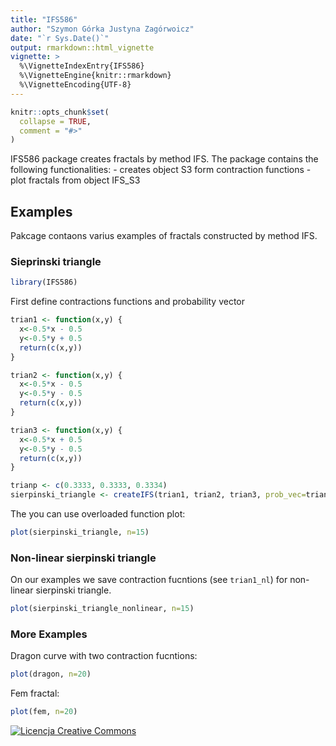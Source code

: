 ```yaml
---
title: "IFS586"
author: "Szymon Górka Justyna Zagórwoicz"
date: "`r Sys.Date()`"
output: rmarkdown::html_vignette
vignette: >
  %\VignetteIndexEntry{IFS586}
  %\VignetteEngine{knitr::rmarkdown}
  %\VignetteEncoding{UTF-8}
---
```


```r
knitr::opts_chunk$set(
  collapse = TRUE,
  comment = "#>"
) 
```

IFS586 package creates fractals by method IFS. The package contains the following functionalities: 
- creates object S3 form contraction functions
- plot fractals from object IFS_S3

## Examples

Pakcage contaons varius examples of fractals constructed by method IFS. 
 
### Sieprinski triangle
```r
library(IFS586)
```
First define contractions functions and probability vector
```r


trian1 <- function(x,y) {
  x<-0.5*x - 0.5
  y<-0.5*y + 0.5
  return(c(x,y))
}

trian2 <- function(x,y) {
  x<-0.5*x - 0.5
  y<-0.5*y - 0.5
  return(c(x,y))
}

trian3 <- function(x,y) {
  x<-0.5*x + 0.5
  y<-0.5*y - 0.5
  return(c(x,y))
}

trianp <- c(0.3333, 0.3333, 0.3334)
sierpinski_triangle <- createIFS(trian1, trian2, trian3, prob_vec=trianp)
```
The you can use overloaded function plot:
```r
plot(sierpinski_triangle, n=15)

```

### Non-linear sierpinski triangle
On our examples we save contraction fucntions (see `trian1_nl`) for non-linear sierpinski triangle. 

```r
plot(sierpinski_triangle_nonlinear, n=15)
```

### More Examples

Dragon curve with two contraction fucntions:
```r
plot(dragon, n=20)

```


Fem fractal:
```r
plot(fem, n=20)

```


<a rel="license" href="http://creativecommons.org/licenses/by/4.0/"><img alt="Licencja Creative Commons" style="border-width:0" src="https://i.creativecommons.org/l/by/4.0/88x31.png" /></a>
